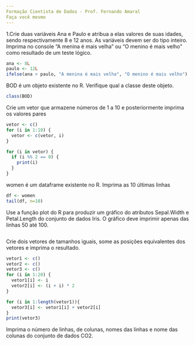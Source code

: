 ```yaml
---
Formação Cientista de Dados - Prof. Fernando Amaral
Faça você mesmo
---
```


1.Crie duas variáveis Ana e Paulo e atribua a elas valores de suas idades, sendo respectivamente 8 e 12 anos. As variáveis devem ser do tipo inteiro. Imprima no console "A menina é mais velha" ou "O menino é mais velho" como resultado de um teste lógico.
```R
ana <- 8L
paulo <- 12L
ifelse(ana > paulo, "A menina é mais velha", "O menino é mais velho")
```

BOD é um objeto existente no R. Verifique qual a classe deste objeto.
```R
class(BOD)
```

Crie um vetor que armazene números de 1 a 10 e posteriormente imprima os valores pares
```R
vetor <- c()
for (i in 1:10) {
  vetor <- c(vetor, i)
}

for (i in vetor) {
  if (i %% 2 == 0) {
    print(i)
  }
}
```

women é um dataframe existente no R. Imprima as 10 últimas linhas
```R
df <- women
tail(df, n=10)
```

Use a função plot do R para produzir um gráfico do atributos Sepal.Width e Petal.Length do conjunto de dados Iris. O gráfico deve imprimir apenas das linhas 50 até 100.
```R

```

Crie dois vetores de tamanhos iguais, some as posições equivalentes dos vetores e imprima o resultado.
```R
vetor1 <- c()
vetor2 <- c()
vetor3 <- c()
for (i in 1:20) {
  vetor1[i] <- i
  vetor2[i] <- (i + i) * 2
}

for (i in 1:length(vetor1)){
  vetor3[i] <- vetor1[i] + vetor2[i]
}
print(vetor3)
```

Imprima o número de linhas, de colunas, nomes das linhas e nome das colunas do conjunto de dados CO2.


